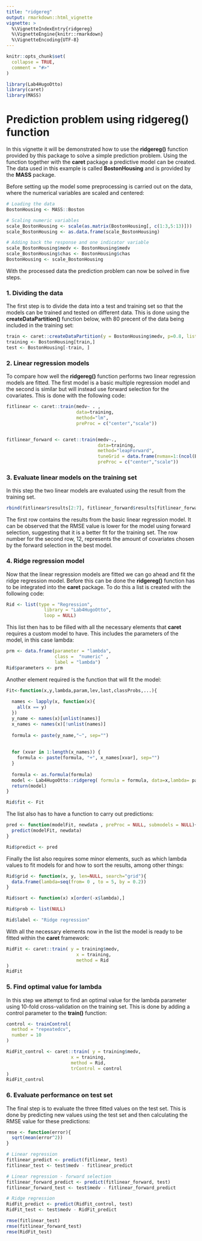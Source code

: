 ```yaml
---
title: "ridgereg"
output: rmarkdown::html_vignette
vignette: >
  %\VignetteIndexEntry{ridgereg}
  %\VignetteEngine{knitr::rmarkdown}
  %\VignetteEncoding{UTF-8}
---
```


```r
knitr::opts_chunk$set(
  collapse = TRUE,
  comment = "#>"
)
```

```r
library(Lab4HugoOtto)
library(caret)
library(MASS)
```

# Prediction problem using **ridgereg()** function

In this vignette it will be demonstrated how to use the **ridgereg()** function provided by this package to solve a simple prediction problem. Using the function together with the **caret** package a predictive model can be created. The data used in this example is called **BostonHousing** and is provided by the **MASS** package.

Before setting up the model some preprocessing is carried out on the data, where the numerical variables are scaled and centered:

```r
# Loading the data
BostonHousing <- MASS::Boston

# Scaling numeric variables
scale_BostonHousing <- scale(as.matrix(BostonHousing[, c(1:3,5:13)]))
scale_BostonHousing <- as.data.frame(scale_BostonHousing)

# Adding back the response and one indicator variable
scale_BostonHousing$medv <- BostonHousing$medv
scale_BostonHousing$chas <- BostonHousing$chas
BostonHousing <- scale_BostonHousing
```

With the processed data the prediction problem can now be solved in five steps.


### 1. Dividing the data

The first step is to divide the data into a test and training set so that the models can be trained and tested on different data. This is done using the **createDataPartition()** function below, with 80 precent of the data being included in the training set: 

```r
train <- caret::createDataPartition(y = BostonHousing$medv, p=0.8, list = FALSE)
training <- BostonHousing[train,]
test <- BostonHousing[-train, ]
```


### 2. Linear regression models

To compare how well the **ridgereg()** function performs two linear regression models are fitted. The first model is a basic multiple regression model and the second is similar but will instead use forward selection for the covariates. This is done with the following code:

```r
fitlinear <- caret::train(medv~ . , 
                          data=training,
                          method="lm",
                          preProc = c("center","scale"))


fitlinear_forward <- caret::train(medv~.,
                                  data=training,
                                  method="leapForward",
                                  tuneGrid = data.frame(nvmax=1:(ncol(BostonHousing)-1)),
                                  preProc = c("center","scale"))
```


### 3. Evaluate linear models on the training set

In this step the two linear models are evaluated using the result from the training set.

```r
rbind(fitlinear$results[2:7], fitlinear_forward$results[fitlinear_forward$bestTune[[1]],][2:7])
```

The first row contains the results from the basic linear regression model. It can be observed that the RMSE value is lower for the model using forward selection, suggesting that it is a better fit for the training set. The row number for the second row, 12, represents the amount of covariates chosen by the forward selection in the best model. 

### 4. Ridge regression model

Now that the linear regression models are fitted we can go ahead and fit the ridge regression model. Before this can be done the **ridgereg()** function has to be integrated into the **caret** package. To do this a list is created with the following code:

```r
Rid <- list(type = "Regression",
              library = "Lab4HugoOtto",
              loop = NULL)
```


This list then has to be filled with all the necessary elements that **caret** requires a custom model to have. This includes the parameters of the model, in this case lambda:

```r
prm <- data.frame(parameter = "lambda",
                  class =  "numeric" ,
                  label = "lambda")
Rid$parameters <- prm
```

Another element required is the function that will fit the model:

```r
Fit<-function(x,y,lambda,param,lev,last,classProbs,...){
  
  names <- lapply(x, function(x){
    all(x == y)
  })
  y_name <- names(x)[unlist(names)]
  x_names <- names(x)[!unlist(names)]
  
  formula <- paste(y_name,"~", sep="")
  
  
  for (xvar in 1:length(x_names)) {
    formula <- paste(formula, "+", x_names[xvar], sep="")
  }
  
  formula <- as.formula(formula)
  model <- Lab4HugoOtto::ridgereg( formula = formula, data=x,lambda= param$lambda)
  return(model)
}

Rid$fit <- Fit
```

The list also has to have a function to carry out predictions:

```r
pred <- function(modelFit, newdata , preProc = NULL, submodels = NULL){
  predict(modelFit, newdata)
}

Rid$predict <- pred
```

Finally the list also requires some minor elements, such as which lambda values to fit models for and how to sort the results, among other things:

```r
Rid$grid <- function(x, y, len=NULL, search="grid"){
  data.frame(lambda=seq(from= 0 , to = 5, by = 0.2))
}

Rid$sort <- function(x) x[order(-x$lambda),]

Rid$prob <- list(NULL)

Rid$label <- "Ridge regression"
```

With all the necessary elements now in the list the model is ready to be fitted within the **caret** framework:

```r
RidFit <- caret::train( y = training$medv,
                          x = training,
                          method = Rid
)
RidFit
```


### 5. Find optimal value for lambda

In this step we attempt to find an optimal value for the lambda parameter using 10-fold cross-validation on the training set. This is done by adding a control parameter to the **train()** function:

```r
control <- trainControl(
  method = "repeatedcv",
  number = 10
)

RidFit_control <- caret::train( y = training$medv,
                        x = training,
                        method = Rid,
                        trControl = control
)
RidFit_control
```


### 6. Evaluate performance on test set

The final step is to evaluate the three fitted values on the test set. This is done by predicting new values using the test set and then calculating the RMSE value for these predictions:

```r
rmse <- function(error){
  sqrt(mean(error^2))
}

# Linear regression
fitlinear_predict <- predict(fitlinear, test)
fitlinear_test <- test$medv - fitlinear_predict

# Linear regression - forward selection
fitlinear_forward_predict <- predict(fitlinear_forward, test)
fitlinear_forward_test <- test$medv - fitlinear_forward_predict

# Ridge regression
RidFit_predict <- predict(RidFit_control, test)
RidFit_test <- test$medv - RidFit_predict

rmse(fitlinear_test)
rmse(fitlinear_forward_test)
rmse(RidFit_test)
```

